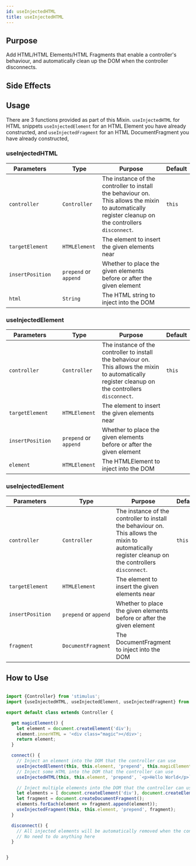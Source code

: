 ```yaml
---
id: useInjectedHTML
title: useInjectedHTML
---
```




## Purpose

Add HTML/HTML Elements/HTML Fragments that enable a controller's behaviour, and automatically clean up the
DOM when the controller disconnects.

## Side Effects
<NoSideEffects/>

## Usage

There are 3 functions provided as part of this Mixin.
`useInjectedHTML` for HTML snippets
`useInjectedElement` for an HTML Element you have already constructed,
and
`useInjectedFragment` for an HTML DocumentFragment you have already constructed,

### useInjectedHTML
| Parameters | | Type | Purpose | Default |
| --- | --- | --- | --- |--- |
| `controller` | | `Controller` | The instance of the controller to install the behaviour on. This allows the mixin to automatically register cleanup on the controllers `disconnect`. | `this` |
| `targetElement` | | `HTMLElement` | The element to insert the given elements near | |
| `insertPosition` | | `prepend` or `append` | Whether to place the given elements before or after the given element | |
| `html`| | `String` | The HTML string to inject into the DOM |  |

### useInjectedElement
| Parameters | | Type | Purpose | Default |
| --- | --- | --- | --- |--- |
| `controller` | | `Controller` | The instance of the controller to install the behaviour on. This allows the mixin to automatically register cleanup on the controllers `disconnect`. | `this` |
| `targetElement` | | `HTMLElement` | The element to insert the given elements near | |
| `insertPosition` | | `prepend` or `append` | Whether to place the given elements before or after the given element | |
| `element`| | `HTMLElement` | The HTMLElement to inject into the DOM |  |

### useInjectedElement
| Parameters | | Type | Purpose | Default |
| --- | --- | --- | --- |--- |
| `controller` | | `Controller` | The instance of the controller to install the behaviour on. This allows the mixin to automatically register cleanup on the controllers `disconnect`. | `this` |
| `targetElement` | | `HTMLElement` | The element to insert the given elements near | |
| `insertPosition` | | `prepend` or `append` | Whether to place the given elements before or after the given element | |
| `fragment`| | `DocumentFragment` | The DocumentFragment to inject into the DOM |  |

## How to Use

```js

import {Controller} from 'stimulus';
import {useInjectedHTML, useInjectedElement, useInjectedFragment} from 'stimulus-library';

export default class extends Controller {

  get magicElement() {
    let element = document.createElement('div');
    element.innerHTML = '<div class="magic"></div>';
    return element;
  }

  connect() {
    // Inject an element into the DOM that the controller can use
    useInjectedElement(this, this.element, 'prepend', this.magicElement)
    // Inject some HTML into the DOM that the controller can use
    useInjectedHTML(this, this.element, 'prepend', `<p>Hello World</p>`);

    // Inject multiple elements into the DOM that the controller can use, using a DocumentFragment.
    let elements = [ document.createElement('div'), document.createElement('p'), document.createElement('span') ];
    let fragment = document.createDocumentFragment();
    elements.forEach(element => fragment.append(element));
    useInjectedFragment(this, this.element, 'prepend', fragment);
  }

  disconnect() {
    // All injected elements will be automatically removed when the controller is disconnected
    // No need to do anything here
  }


}

```